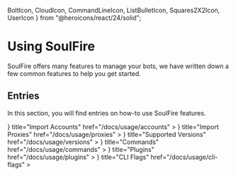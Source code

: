   BoltIcon,
  CloudIcon,
  CommandLineIcon,
  ListBulletIcon,
  Squares2X2Icon,
  UserIcon
} from "@heroicons/react/24/solid";

# Using SoulFire

SoulFire offers many features to manage your bots, we have written down a few common features to help you get started.

## Entries

In this section, you will find entries on how-to use SoulFire features.

<Cards>
  <Cards.Card
    icon={
      <UserIcon/>
    }
    title="Import Accounts"
    href="/docs/usage/accounts"
  >
  </Cards.Card>
  <Cards.Card
    icon={
      <CloudIcon/>
    }
    title="Import Proxies"
    href="/docs/usage/proxies"
  >
  </Cards.Card>
  <Cards.Card
    icon={
      <ListBulletIcon/>
    }
    title="Supported Versions"
    href="/docs/usage/versions"
  >
  </Cards.Card>
  <Cards.Card
    icon={
      <BoltIcon/>
    }
    title="Commands"
    href="/docs/usage/commands"
  >
  </Cards.Card>
  <Cards.Card
    icon={
      <Squares2X2Icon/>
    }
    title="Plugins"
    href="/docs/usage/plugins"
  >
  </Cards.Card>
  <Cards.Card
    icon={
      <CommandLineIcon/>
    }
    title="CLI Flags"
    href="/docs/usage/cli-flags"
  >
  </Cards.Card>
</Cards>
